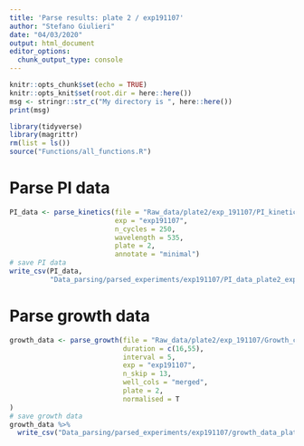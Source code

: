 ```yaml
---
title: 'Parse results: plate 2 / exp191107'
author: "Stefano Giulieri"
date: "04/03/2020"
output: html_document
editor_options: 
  chunk_output_type: console
---
```


```r
knitr::opts_chunk$set(echo = TRUE)
knitr::opts_knit$set(root.dir = here::here())
msg <- stringr::str_c("My directory is ", here::here())
print(msg)
```

```r
library(tidyverse)
library(magrittr)
rm(list = ls())
source("Functions/all_functions.R")
```

# Parse PI data

```r
PI_data <- parse_kinetics(file = "Raw_data/plate2/exp_191107/PI_kinetics/191107 plate 2  HeLa 40000 real time cell death .xlsx",
                          exp = "exp191107",
                          n_cycles = 250,
                          wavelength = 535,
                          plate = 2,
                          annotate = "minimal")
# save PI data
write_csv(PI_data,
          "Data_parsing/parsed_experiments/exp191107/PI_data_plate2_exp191107.csv")
```


# Parse growth data

```r
growth_data <- parse_growth(file = "Raw_data/plate2/exp_191107/Growth_curves/191107 plate 2 gorwth ON in Clariostar plus for  HeLa 40000 real time cell death .xlsx",
                            duration = c(16,55),
                            interval = 5,
                            exp = "exp191107",
                            n_skip = 13,
                            well_cols = "merged",
                            plate = 2,
                            normalised = T
)
# save growth data
growth_data %>%
  write_csv("Data_parsing/parsed_experiments/exp191107/growth_data_plate2_exp191107.csv")
```

